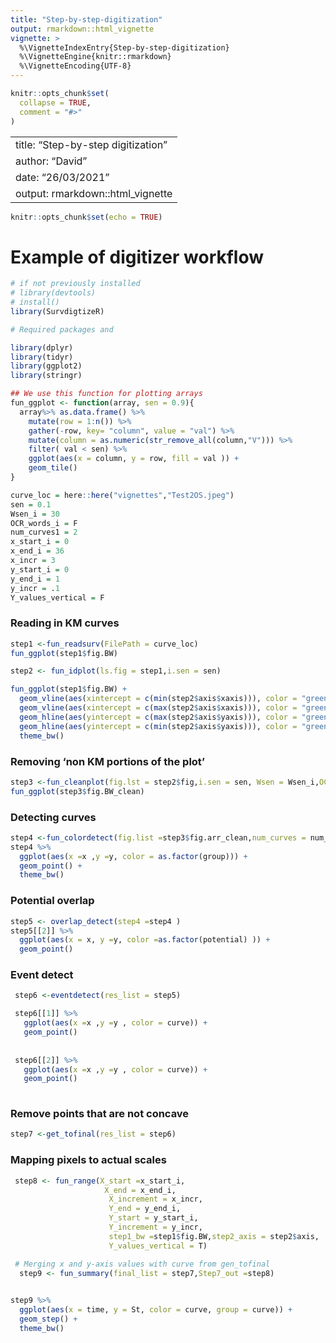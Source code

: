 ```yaml
---
title: "Step-by-step-digitization"
output: rmarkdown::html_vignette
vignette: >
  %\VignetteIndexEntry{Step-by-step-digitization}
  %\VignetteEngine{knitr::rmarkdown}
  %\VignetteEncoding{UTF-8}
---
```


```r
knitr::opts_chunk$set(
  collapse = TRUE,
  comment = "#>"
)
```


---
title: "Step-by-step digitization"
author: "David"
date: "26/03/2021"
output: rmarkdown::html_vignette
---

```r
knitr::opts_chunk$set(echo = TRUE)
```

# Example of digitizer workflow

```r
# if not previously installed 
# library(devtools)
# install()
library(SurvdigtizeR)
```

```r
# Required packages and 

library(dplyr)
library(tidyr)
library(ggplot2)
library(stringr)

## We use this function for plotting arrays
fun_ggplot <- function(array, sen = 0.9){
  array%>% as.data.frame() %>%
    mutate(row = 1:n()) %>%
    gather(-row, key= "column", value = "val") %>%
    mutate(column = as.numeric(str_remove_all(column,"V"))) %>%
    filter( val < sen) %>% 
    ggplot(aes(x = column, y = row, fill = val )) +
    geom_tile() 
}
```




```r
curve_loc = here::here("vignettes","Test2OS.jpeg")
sen = 0.1
Wsen_i = 30
OCR_words_i = F
num_curves1 = 2
x_start_i = 0
x_end_i = 36
x_incr = 3
y_start_i = 0
y_end_i = 1
y_incr = .1
Y_values_vertical = F
```

### Reading in KM curves

```r

step1 <-fun_readsurv(FilePath = curve_loc)
fun_ggplot(step1$fig.BW)

```

```r
step2 <- fun_idplot(ls.fig = step1,i.sen = sen)

fun_ggplot(step1$fig.BW) +
  geom_vline(aes(xintercept = c(min(step2$axis$xaxis))), color = "green") +
  geom_vline(aes(xintercept = c(max(step2$axis$xaxis))), color = "green") +
  geom_hline(aes(yintercept = c(max(step2$axis$yaxis))), color = "green") +
  geom_hline(aes(yintercept = c(min(step2$axis$yaxis))), color = "green") +
  theme_bw()

```

### Removing 'non KM portions of the plot'

```r
step3 <-fun_cleanplot(fig.lst = step2$fig,i.sen = sen, Wsen = Wsen_i,OCR_words = OCR_words_i )
fun_ggplot(step3$fig.BW_clean)
```
### Detecting curves

```r

step4 <-fun_colordetect(fig.list =step3$fig.arr_clean,num_curves = num_curves1)
step4 %>% 
  ggplot(aes(x =x ,y =y, color = as.factor(group))) +
  geom_point() +
  theme_bw()

```

### Potential overlap

```r
step5 <- overlap_detect(step4 =step4 )
step5[[2]] %>% 
  ggplot(aes(x = x, y =y, color =as.factor(potential) )) +
  geom_point()

```

### Event detect

```r
 step6 <-eventdetect(res_list = step5)

 step6[[1]] %>% 
   ggplot(aes(x =x ,y =y , color = curve)) +
   geom_point()
 
 
 step6[[2]] %>% 
   ggplot(aes(x =x ,y =y , color = curve)) +
   geom_point()
 
```

### Remove points that are not concave

```r
step7 <-get_tofinal(res_list = step6)
```

### Mapping pixels to actual scales

```r
 step8 <- fun_range(X_start =x_start_i,
                     X_end = x_end_i,
                      X_increment = x_incr,
                      Y_end = y_end_i,
                      Y_start = y_start_i,
                      Y_increment = y_incr,
                      step1_bw =step1$fig.BW,step2_axis = step2$axis,
                      Y_values_vertical = T)

```

```r
 # Merging x and y-axis values with curve from gen_tofinal 
  step9 <- fun_summary(final_list = step7,Step7_out =step8)

  
step9 %>% 
  ggplot(aes(x = time, y = St, color = curve, group = curve)) +
  geom_step() +
  theme_bw() 

```
